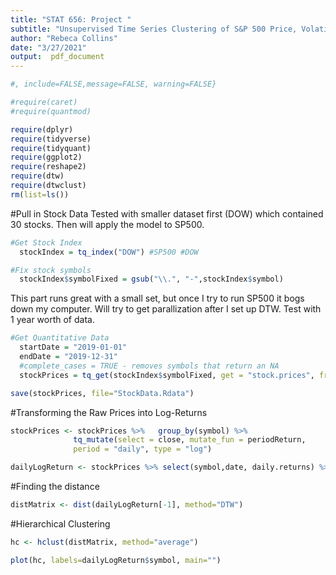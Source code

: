 ```yaml
---
title: "STAT 656: Project "
subtitle: "Unsupervised Time Series Clustering of S&P 500 Price, Volatility, and Financials"
author: "Rebeca Collins"
date: "3/27/2021"
output:  pdf_document
---
```


```r
#, include=FALSE,message=FALSE, warning=FALSE}

#require(caret)
#require(quantmod)

require(dplyr)
require(tidyverse)
require(tidyquant)
require(ggplot2)
require(reshape2)
require(dtw)
require(dtwclust)
rm(list=ls())
```

#Pull in Stock Data
Tested with smaller dataset first (DOW) which contained 30 stocks. Then will apply the model to SP500.
```r
#Get Stock Index
  stockIndex = tq_index("DOW") #SP500 #DOW

#Fix stock symbols
  stockIndex$symbolFixed = gsub("\\.", "-",stockIndex$symbol)
```

This part runs great with a small set, but once I try to run SP500 it bogs down my computer. Will try to get parallization after I set up DTW. Test with 1 year worth of data.
``` r
#Get Quantitative Data
  startDate = "2019-01-01"
  endDate = "2019-12-31"
  #complete_cases = TRUE - removes symbols that return an NA 
  stockPrices = tq_get(stockIndex$symbolFixed, get = "stock.prices", from = startDate, to =endDate, complete_cases = TRUE )

save(stockPrices, file="StockData.Rdata")
```

#Transforming the Raw Prices into Log-Returns
```r
stockPrices <- stockPrices %>%   group_by(symbol) %>%
              tq_mutate(select = close, mutate_fun = periodReturn,
              period = "daily", type = "log")

dailyLogReturn <- stockPrices %>% select(symbol,date, daily.returns) %>% spread(date,daily.returns) %>% drop_na()
```


#Finding the  distance
```r
distMatrix <- dist(dailyLogReturn[-1], method="DTW")

```


#Hierarchical Clustering
```r
hc <- hclust(distMatrix, method="average")

plot(hc, labels=dailyLogReturn$symbol, main="")
```